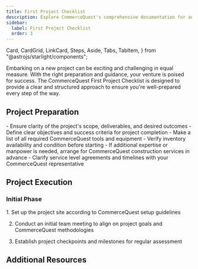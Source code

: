 ```yaml
---
title: First Project Checklist
description: Explore CommerceQuest's comprehensive documentation for an in-depth look at our premium tools and construction services. 
sidebar:
  label: First Project Checklist
  order: 3
---
```

  Card,
  CardGrid,
  LinkCard,
  Steps,
  Aside,
  Tabs,
  TabItem,
} from "@astrojs/starlight/components";

Embarking on a new project can be exciting and challenging in equal measure. With the right preparation and guidance, your venture is poised for success. The CommerceQuest First Project Checklist is designed to provide a clear and structured approach to ensure you're well-prepared every step of the way.

## Project Preparation

<CardGrid>
  <Card title="Scope and Objectives">
    - Ensure clarity of the project's scope, deliverables, and desired outcomes
    - Define clear objectives and success criteria for project completion
  </Card>
  <Card title="Tools and Equipment">
    - Make a list of all required CommerceQuest tools and equipment
    - Verify inventory availability and condition before starting
  </Card>
  <Card title="Arranging Services">
    - If additional expertise or manpower is needed, arrange for CommerceQuest construction services in advance
    - Clarify service level agreements and timelines with your CommerceQuest representative
  </Card>
</CardGrid>

## Project Execution
### Initial Phase
<Steps>
1. Set up the project site according to CommerceQuest setup guidelines

2. Conduct an initial team meeting to align on project goals and CommerceQuest methodologies

3. Establish project checkpoints and milestones for regular assessment
</Steps>


## Additional Resources
<CardGrid>
<LinkCard
  title="Detailed Guides"
  description="Access in-depth documentation and user manuals for CommerceQuest tools and services."
  href="en/guides/getting-started"
/>
<LinkCard
  title="Support Contacts"
  description="Keep handy the contact details for CommerceQuest support, available for assistance throughout your project."
  href="en/guides/getting-started"
/>
<LinkCard
  title="Advanced Learning"
  description="Explore further educational resources provided by CommerceQuest to refine your skills and knowledge base."
  href="en/guides/getting-started"
/>
</CardGrid>